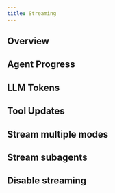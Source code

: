 ```yaml
---
title: Streaming
---
```


## Overview

## Agent Progress

## LLM Tokens

## Tool Updates

## Stream multiple modes

## Stream subagents

## Disable streaming
